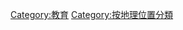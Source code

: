{{Commonscat|Education by country}}

[[Category:教育|Category:教育]]
[[Category:按地理位置分類|Category:按地理位置分類]]